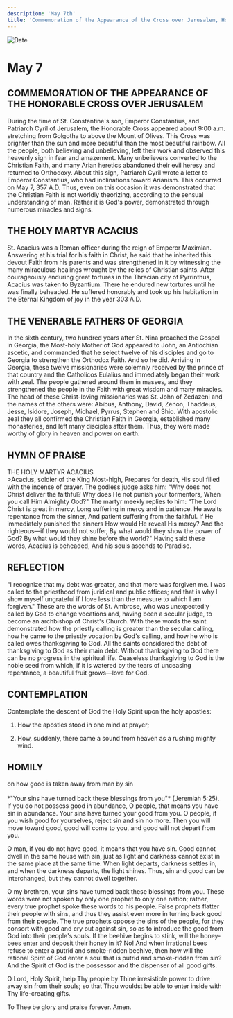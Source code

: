 ```yaml
---
description: 'May 7th'
title: 'Commemoration of the Appearance of the Cross over Jerusalem, Holy Martyr Acacius, Venerable Fathers of Georgia'
---
```


<CustomPaginator />
<RunningHead />

<Image src="/title-imprint.png" height={68} width={50} alt="Date" className="title-imprint"/>

# <div id="date">May <Image className="four-dot" src="/four-dot.png" height={15} width={15} alt="" />7</div>

## COMMEMORATION OF THE APPEARANCE OF THE HONORABLE CROSS OVER JERUSALEM

During the time of St. Constantine's son, Emperor Constantius, and Patriarch Cyril of Jerusalem, the Honorable Cross appeared about 9:00 a.m. stretching from Golgotha to above the Mount of Olives. This Cross was brighter than the sun and more beautiful than the most beautiful rainbow. All the people, both believing and unbelieving, left their work and observed this heavenly sign in fear and amazement. Many unbelievers converted to the Christian Faith, and many Arian heretics abandoned their evil heresy and returned to Orthodoxy. About this sign, Patriarch Cyril wrote a letter to Emperor Constantius, who had inclinations toward Arianism. This occurred on May 7, 357 A.D. Thus, even on this occasion it was demonstrated that the Christian Faith is not worldly theorizing, according to the sensual understanding of man. Rather it is God's power, demonstrated through numerous miracles and signs.

## THE HOLY MARTYR ACACIUS

St. Acacius was a Roman officer during the reign of Emperor Maximian. Answering at his trial for his faith in Christ, he said that he inherited this devout Faith from his parents and was strengthened in it by witnessing the many miraculous healings wrought by the relics of Christian saints. After courageously enduring great tortures in the Thracian city of Pyrrinthus, Acacius was taken to Byzantium. There he endured new tortures until he was finally beheaded. He suffered honorably and took up his habitation in the Eternal Kingdom of joy in the year 303 A.D.

## THE VENERABLE FATHERS OF GEORGIA

In the sixth century, two hundred years after St. Nina preached the Gospel in Georgia, the Most-holy Mother of God appeared to John, an Antiochian ascetic, and commanded that he select twelve of his disciples and go to Georgia to strengthen the Orthodox Faith. And so he did. Arriving in Georgia, these twelve missionaries were solemnly received by the prince of that country and the Catholicos Eulalius and immediately began their work with zeal. The people gathered around them in masses, and they strengthened the people in the Faith with great wisdom and many miracles. The head of these Christ-loving missionaries was St. John of Zedazeni and the names of the others were: Abibus, Anthony, David, Zenon, Thaddeus, Jesse, Isidore, Joseph, Michael, Pyrrus, Stephen and Shio. With apostolic zeal they all confirmed the Christian Faith in Georgia, established many monasteries, and left many disciples after them. Thus, they were made worthy of glory in heaven and power on earth.


## HYMN OF PRAISE
<div style={{textAlign:'center', color:'crimson', fontWeight:'bold'}}>
THE HOLY MARTYR ACACIUS
</div>
>Acacius, soldier of the King Most-high,  
Prepares for death,  
His soul filled with the incense of prayer.  
The godless judge asks him:  
“Why does not Christ deliver the faithful?  
Why does He not punish your tormentors,  
When you call Him Almighty God?"  
The martyr meekly replies to him:  
“The Lord Christ is great in mercy,  
Long suffering in mercy and in patience.  
He awaits repentance from the sinner,  
And patient suffering from the faithful.  
If He immediately punished the sinners  
How would He reveal His mercy?  
And the righteous—if they would not suffer,  
By what would they show the power of God?  
By what would they shine before the world?"  
Having said these words, Acacius is beheaded,  
And his souls ascends to Paradise.  


## REFLECTION

“I recognize that my debt was greater, and that more was forgiven me. I was called to the priesthood from juridical and public offices; and that is why I show myself ungrateful if I love less than the measure to which I am forgiven." These are the words of St. Ambrose, who was unexpectedly called by God to change vocations and, having been a secular judge, to become an archbishop of Christ's Church. With these words the saint demonstrated how the priestly calling is greater than the secular calling, how he came to the priestly vocation by God's calling, and how he who is called owes thanksgiving to God. All the saints considered the debt of thanksgiving to God as their main debt. Without thanksgiving to God there can be no progress in the spiritual life. Ceaseless thanksgiving to God is the noble seed from which, if it is watered by the tears of unceasing repentance, a beautiful fruit grows—love for God.


## CONTEMPLATION

Contemplate the descent of God the Holy Spirit upon the holy apostles:

1. How the apostles stood in one mind at prayer;

2. How, suddenly, there came a sound from heaven as a rushing mighty wind.


## HOMILY
<div style={{textAlign:'center', color:'crimson', fontWeight:'bold'}}>
on how good is taken away from man by sin
</div><br />
<div style={{textAlign:'right'}}>
*"Your sins have turned back these blessings from you"* (Jeremiah 5:25).
</div>
If you do not possess good in abundance, O people, that means you have sin in abundance. Your sins have turned your good from you. O people, if you wish good for yourselves, reject sin and sin no more. Then you will move toward good, good will come to you, and good will not depart from you.

O man, if you do not have good, it means that you have sin. Good cannot dwell in the same house with sin, just as light and darkness cannot exist in the same place at the same time. When light departs, darkness settles in, and when the darkness departs, the light shines. Thus, sin and good can be interchanged, but they cannot dwell together.

O my brethren, your sins have turned back these blessings from you. These words were not spoken by only one prophet to only one nation; rather, every true prophet spoke these words to his people. False prophets flatter their people with sins, and thus they assist even more in turning back good from their people. The true prophets oppose the sins of the people, for they consort with good and cry out against sin, so as to introduce the good from God into their people's souls. If the beehive begins to stink, will the honey-bees enter and deposit their honey in it? No! And when irrational bees refuse to enter a putrid and smoke-ridden beehive, then how will the rational Spirit of God enter a soul that is putrid and smoke-ridden from sin? And the Spirit of God is the possessor and the dispenser of all good gifts.

O Lord, Holy Spirit, help Thy people by Thine irresistible power to drive away sin from their souls; so that Thou wouldst be able to enter inside with Thy life-creating gifts.

To Thee be glory and praise forever. Amen.